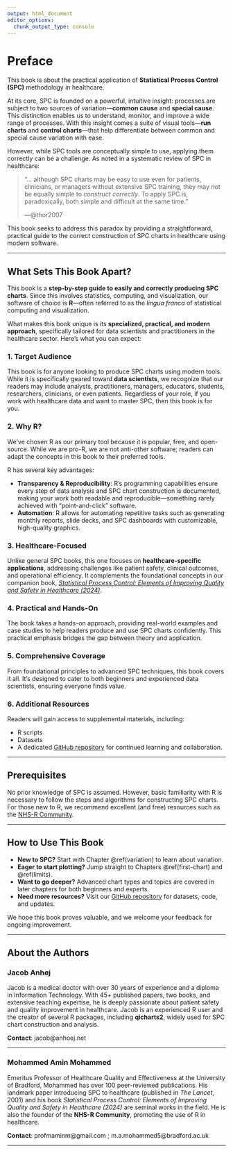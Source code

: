```yaml
---
output: html_document
editor_options: 
  chunk_output_type: console
---
```

# Preface {-#preface}

This book is about the practical application of **Statistical Process Control (SPC)** methodology in healthcare.

At its core, SPC is founded on a powerful, intuitive insight: processes are subject to two sources of variation—**common cause** and **special cause**. This distinction enables us to understand, monitor, and improve a wide range of processes. With this insight comes a suite of visual tools—**run charts** and **control charts**—that help differentiate between common and special cause variation with ease.

However, while SPC tools are conceptually simple to use, applying them correctly can be a challenge. As noted in a systematic review of SPC in healthcare:

> "... although SPC charts may be easy to use even for patients, clinicians, or managers without extensive SPC training, they may not be equally simple to *construct correctly*. To apply SPC is, paradoxically, both simple and difficult at the same time."
>
> —@thor2007

This book seeks to address this paradox by providing a straightforward, practical guide to the correct construction of SPC charts in healthcare using modern software.

---

## What Sets This Book Apart? {-}

This book is a **step-by-step guide to easily and correctly producing SPC charts**. Since this involves statistics, computing, and visualization, our software of choice is **R**—often referred to as the *lingua franca* of statistical computing and visualization.

What makes this book unique is its **specialized, practical, and modern approach**, specifically tailored for data scientists and practitioners in the healthcare sector. Here's what you can expect:

### 1. **Target Audience**

This book is for anyone looking to produce SPC charts using modern tools. While it is specifically geared toward **data scientists**, we recognize that our readers may include analysts, practitioners, managers, educators, students, researchers, clinicians, or even patients. Regardless of your role, if you work with healthcare data and want to master SPC, then this book is for you.

### 2. **Why R?**

We’ve chosen R as our primary tool because it is popular, free, and open-source. While we are pro-R, we are not anti-other software; readers can adapt the concepts in this book to their preferred tools.

R has several key advantages:

- **Transparency & Reproducibility**: R’s programming capabilities ensure every step of data analysis and SPC chart construction is documented, making your work both readable and reproducible—something rarely achieved with "point-and-click" software.
- **Automation**: R allows for automating repetitive tasks such as generating monthly reports, slide decks, and SPC dashboards with customizable, high-quality graphics.

### 3. **Healthcare-Focused**

Unlike general SPC books, this one focuses on **healthcare-specific applications**, addressing challenges like patient safety, clinical outcomes, and operational efficiency. It complements the foundational concepts in our companion book, [*Statistical Process Control: Elements of Improving Quality and Safety in Healthcare (2024)*](https://github.com/anhoej/spc4hc).

### 4. **Practical and Hands-On**

The book takes a hands-on approach, providing real-world examples and case studies to help readers produce and use SPC charts confidently. This practical emphasis bridges the gap between theory and application.

### 5. **Comprehensive Coverage**

From foundational principles to advanced SPC techniques, this book covers it all. It’s designed to cater to both beginners and experienced data scientists, ensuring everyone finds value.

### 6. **Additional Resources**

Readers will gain access to supplemental materials, including:

- R scripts
- Datasets
- A dedicated [GitHub repository](https://github.com/anhoej/spc4hc) for continued learning and collaboration.

---

## Prerequisites {-}

No prior knowledge of SPC is assumed. However, basic familiarity with R is necessary to follow the steps and algorithms for constructing SPC charts. For those new to R, we recommend excellent (and free) resources such as the [NHS-R Community](https://nhsrcommunity.com/).

---

## How to Use This Book {-}

- **New to SPC?** Start with Chapter \@ref(variation) to learn about variation.
- **Eager to start plotting?** Jump straight to Chapters \@ref(first-chart) and \@ref(limits).
- **Want to go deeper?** Advanced chart types and topics are covered in later chapters for both beginners and experts.
- **Need more resources?** Visit our [GitHub repository](https://github.com/anhoej/spc4hc) for datasets, code, and updates.

We hope this book proves valuable, and we welcome your feedback for ongoing improvement.

---

## About the Authors {-}

### **Jacob Anhøj**  
Jacob is a medical doctor with over 30 years of experience and a diploma in Information Technology. With 45+ published papers, two books, and extensive teaching expertise, he is deeply passionate about patient safety and quality improvement in healthcare. Jacob is an experienced R user and the creator of several R packages, including **qicharts2**, widely used for SPC chart construction and analysis.

**Contact**: jacob@anhoej.net  

---

### **Mohammed Amin Mohammed**  
Emeritus Professor of Healthcare Quality and Effectiveness at the University of Bradford, Mohammed has over 100 peer-reviewed publications. His landmark paper introducing SPC to healthcare (published in *The Lancet*, 2001) and his book *Statistical Process Control: Elements of Improving Quality and Safety in Healthcare (2024)* are seminal works in the field. He is also the founder of the **NHS-R Community**, promoting the use of R in healthcare.

**Contact**: profmaminm@gmail.com ; m.a.mohammed5@bradford.ac.uk  

--- 

